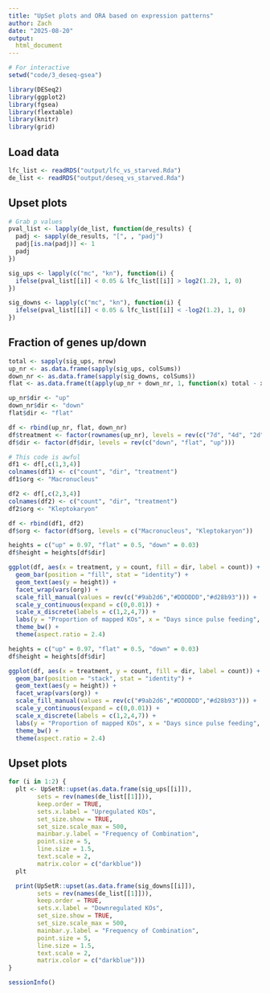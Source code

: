 ```yaml
---
title: "UpSet plots and ORA based on expression patterns"
author: Zach
date: "2025-08-20"
output:
  html_document
---
```


```r
# For interactive
setwd("code/3_deseq-gsea")
```

```r
library(DESeq2)
library(ggplot2)
library(fgsea)
library(flextable)
library(knitr)
library(grid)
```

## Load data
```r
lfc_list <- readRDS("output/lfc_vs_starved.Rda")
de_list <- readRDS("output/deseq_vs_starved.Rda")
```

## Upset plots
```r
# Grab p values
pval_list <- lapply(de_list, function(de_results) {
  padj <- sapply(de_results, "[", , "padj")
  padj[is.na(padj)] <- 1
  padj
})

sig_ups <- lapply(c("mc", "kn"), function(i) {
  ifelse(pval_list[[i]] < 0.05 & lfc_list[[i]] > log2(1.2), 1, 0)
})

sig_downs <- lapply(c("mc", "kn"), function(i) {
  ifelse(pval_list[[i]] < 0.05 & lfc_list[[i]] < -log2(1.2), 1, 0)
})
```

## Fraction of genes up/down
```r
total <- sapply(sig_ups, nrow)
up_nr <- as.data.frame(sapply(sig_ups, colSums))
down_nr <- as.data.frame(sapply(sig_downs, colSums))
flat <- as.data.frame(t(apply(up_nr + down_nr, 1, function(x) total - x)))

up_nr$dir <- "up"
down_nr$dir <- "down"
flat$dir <- "flat"

df <- rbind(up_nr, flat, down_nr)
df$treatment <- factor(rownames(up_nr), levels = rev(c("7d", "4d", "2d", "1d")))
df$dir <- factor(df$dir, levels = rev(c("down", "flat", "up")))

# This code is awful
df1 <- df[,c(1,3,4)]
colnames(df1) <- c("count", "dir", "treatment")
df1$org <- "Macronucleus"

df2 <- df[,c(2,3,4)]
colnames(df2) <- c("count", "dir", "treatment")
df2$org <- "Kleptokaryon"

df <- rbind(df1, df2)
df$org <- factor(df$org, levels = c("Macronucleus", "Kleptokaryon"))

heights = c("up" = 0.97, "flat" = 0.5, "down" = 0.03)
df$height = heights[df$dir]

ggplot(df, aes(x = treatment, y = count, fill = dir, label = count)) +
  geom_bar(position = "fill", stat = "identity") +
  geom_text(aes(y = height)) +
  facet_wrap(vars(org)) +
  scale_fill_manual(values = rev(c("#9ab2d6","#DDDDDD","#d28b93"))) +
  scale_y_continuous(expand = c(0,0.01)) +
  scale_x_discrete(labels = c(1,2,4,7)) +
  labs(y = "Proportion of mapped KOs", x = "Days since pulse feeding", fill = "Direction") +
  theme_bw() +
  theme(aspect.ratio = 2.4)

heights = c("up" = 0.97, "flat" = 0.5, "down" = 0.03)
df$height = heights[df$dir]

ggplot(df, aes(x = treatment, y = count, fill = dir, label = count)) +
  geom_bar(position = "stack", stat = "identity") +
  geom_text(aes(y = height)) +
  facet_wrap(vars(org)) +
  scale_fill_manual(values = rev(c("#9ab2d6","#DDDDDD","#d28b93"))) +
  scale_y_continuous(expand = c(0,0.01)) +
  scale_x_discrete(labels = c(1,2,4,7)) +
  labs(y = "Proportion of mapped KOs", x = "Days since pulse feeding", fill = "Direction") +
  theme_bw() +
  theme(aspect.ratio = 2.4)
```

## Upset plots
```r
for (i in 1:2) {
  plt <- UpSetR::upset(as.data.frame(sig_ups[[i]]),
        sets = rev(names(de_list[[1]])),
        keep.order = TRUE,
        sets.x.label = "Upregulated KOs",
        set_size.show = TRUE,
        set_size.scale_max = 500,
        mainbar.y.label = "Frequency of Combination",
        point.size = 5, 
        line.size = 1.5, 
        text.scale = 2,
        matrix.color = c("darkblue"))
  plt

  print(UpSetR::upset(as.data.frame(sig_downs[[i]]),
        sets = rev(names(de_list[[1]])),
        keep.order = TRUE,
        sets.x.label = "Downregulated KOs",
        set_size.show = TRUE,
        set_size.scale_max = 500,
        mainbar.y.label = "Frequency of Combination",
        point.size = 5, 
        line.size = 1.5, 
        text.scale = 2,
        matrix.color = c("darkblue")))
}
```



```r
sessionInfo()
```
